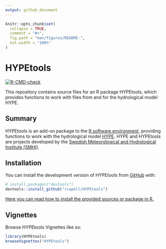 ```yaml
---
output: github_document
---
```


<!-- README.md is generated from README.Rmd. Please edit that file -->

```r
knitr::opts_chunk$set(
  collapse = TRUE,
  comment = "#>",
  fig.path = "man/figures/README-",
  out.width = "100%"
)
```

# HYPEtools

<!-- badges: start -->
[![R-CMD-check](https://github.com/rcapell/HYPEtools/actions/workflows/R-CMD-check.yaml/badge.svg)](https://github.com/rcapell/HYPEtools/actions/workflows/R-CMD-check.yaml)
<!-- badges: end -->

This repository contains source files for an R package HYPEtools, which provides functions to work with files from and for the hydrological model HYPE. 

## Summary
HYPEtools is an add-on package to the [R software environment](http://www.r-project.org/), providing functions to work with the hydrological model [HYPE](http://hype.sourceforge.net/). HYPE and HYPEtools are projects developed by the [Swedish Meteorological and Hydrological Institute (SMHI)](http://www.smhi.se/en).

## Installation

You can install the development version of HYPEtools from [GitHub](https://github.com/) with:

``` r
# install.packages("devtools")
devtools::install_github("rcapell/HYPEtools")
```

[Here you can read how to install the provided sources or package in R.](Install-and-Update-HYPEtools-from-github)

## Vignettes

Browse HYPEtools Vignettes like so:

```r
library(HYPEtools)
browseVignettes("HYPEtools")
```


